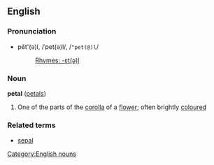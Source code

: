 ==English==
===Pronunciation===
*pĕt'(ə)l, /ˈpet(ə)l/, /<tt>"pet(@)l</tt>/
*:[[Rhymes:English:-ɛt(ə)l|Rhymes: -ɛt(ə)l]]

===Noun===
{{wikipedia}}
'''petal''' ([[petals]])

#One of the parts of the [[corolla]] of a [[flower]]; often brightly [[coloured]]

===Related terms===
*[[sepal]]
[[Category:English nouns]]